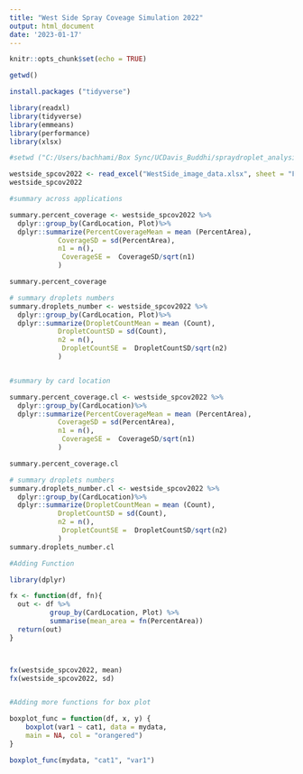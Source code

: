 ```yaml
---
title: "West Side Spray Coveage Simulation 2022"
output: html_document
date: '2023-01-17'
---
```


```r
knitr::opts_chunk$set(echo = TRUE)
```

```r
getwd()

```

```r
install.packages ("tidyverse")
```


```r
library(readxl)
library(tidyverse)
library(emmeans)
library(performance)
library(xlsx)
```

```r
#setwd ("C:/Users/bachhami/Box Sync/UCDavis_Buddhi/spraydroplet_analysis/droplet_size_2/WestSideSpCov2022")

westside_spcov2022 <- read_excel("WestSide_image_data.xlsx", sheet = "ForR.WS.SP.2022")
westside_spcov2022
```

```r
#summary across applications

summary.percent_coverage <- westside_spcov2022 %>%
  dplyr::group_by(CardLocation, Plot)%>%
  dplyr::summarize(PercentCoverageMean = mean (PercentArea),
            CoverageSD = sd(PercentArea),
            n1 = n(),
             CoverageSE =  CoverageSD/sqrt(n1)
            )

summary.percent_coverage

# summary droplets numbers
summary.droplets_number <- westside_spcov2022 %>%
  dplyr::group_by(CardLocation, Plot)%>%
  dplyr::summarize(DropletCountMean = mean (Count),
            DropletCountSD = sd(Count),
            n2 = n(),
             DropletCountSE =  DropletCountSD/sqrt(n2)
            )


#summary by card location

summary.percent_coverage.cl <- westside_spcov2022 %>%
  dplyr::group_by(CardLocation)%>%
  dplyr::summarize(PercentCoverageMean = mean (PercentArea),
            CoverageSD = sd(PercentArea),
            n1 = n(),
             CoverageSE =  CoverageSD/sqrt(n1)
            )

summary.percent_coverage.cl

# summary droplets numbers
summary.droplets_number.cl <- westside_spcov2022 %>%
  dplyr::group_by(CardLocation)%>%
  dplyr::summarize(DropletCountMean = mean (Count),
            DropletCountSD = sd(Count),
            n2 = n(),
             DropletCountSE =  DropletCountSD/sqrt(n2)
            )
summary.droplets_number.cl
```

```r
#Adding Function 

library(dplyr)

fx <- function(df, fn){
  out <- df %>% 
          group_by(CardLocation, Plot) %>% 
          summarise(mean_area = fn(PercentArea))
  return(out)
}



fx(westside_spcov2022, mean)
fx(westside_spcov2022, sd)


#Adding more functions for box plot

boxplot_func = function(df, x, y) {
    boxplot(var1 ~ cat1, data = mydata,
    main = NA, col = "orangered")
}

boxplot_func(mydata, "cat1", "var1")

```

